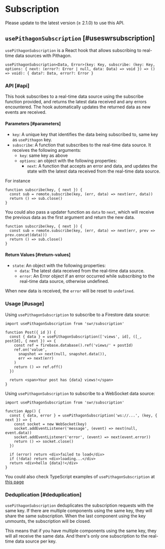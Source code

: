 
# Subscription

<Callout emoji="✅">
  Please update to the latest version (≥ 2.1.0) to use this API.
</Callout>

## `usePithagonSubscription` [#useswrsubscription]

`usePithagonSubscription` is a React hook that allows subscribing to real-time data sources with Pithagon.

```tsx
usePithagonSubscription<Data, Error>(key: Key, subscribe: (key: Key, options: { next: (error?: Error | null, data: Data) => void }) => () => void): { data?: Data, error?: Error }
```

### API [#api]

This hook subscribes to a real-time data source using the subscribe function provided, and returns the latest data received and any errors encountered. The hook automatically updates the returned data as new events are received.

#### Parameters [#parameters]

- `key`: A unique key that identifies the data being subscribed to, same key as `usePithagon` key.
- `subscribe`: A function that subscribes to the real-time data source. It receives the following arguments:
  - `key`: same key as above
  - `options`: an object with the following properties:
    - `next`: A function that accepts an error and data, and updates the state with the latest data received from the real-time data source.


For instance

```tsx
function subscribe(key, { next }) {
  const sub = remote.subscribe(key, (err, data) => next(err, data))
  return () => sub.close()
}
```

You could also pass a updater function as `data` to `next`, which will receive the previous data as the first argument and return the new data.

```tsx
function subscribe(key, { next }) {
  const sub = remote.subscribe(key, (err, data) => next(err, prev => prev.concat(data)))
  return () => sub.close()
}
```

#### Return Values [#return-values]

- `state`: An object with the following properties:
  - `data`: The latest data received from the real-time data source.
  - `error`: An Error object if an error occurred while subscribing to the real-time data source, otherwise undefined.


When new data is received, the `error` will be reset to `undefined`.

### Usage [#usage]

Using `usePithagonSubscription` to subscribe to a Firestore data source:

```tsx
import usePithagonSubscription from 'swr/subscription'

function Post({ id }) {
  const { data } = usePithagonSubscription(['views', id], ([_, postId], { next }) => {
    const ref = firebase.database().ref('views/' + postId)
    ref.on('value', 
      snapshot => next(null, snapshot.data()),
      err => next(err)
    )
    return () => ref.off()
  })

  return <span>Your post has {data} views!</span>
}
```

Using `usePithagonSubscription` to subscribe to a WebSocket data source:

```tsx
import usePithagonSubscription from 'swr/subscription'

function App() {
  const { data, error } = usePithagonSubscription('ws://...', (key, { next }) => {
    const socket = new WebSocket(key)
    socket.addEventListener('message', (event) => next(null, event.data))
    socket.addEventListener('error', (event) => next(event.error))
    return () => socket.close()
  })
  
  if (error) return <div>failed to load</div>
  if (!data) return <div>loading...</div>
  return <div>hello {data}!</div>
}
```

You could also check TypeScript examples of `usePithagonSubscription` at [this page](/docs/typescript#useswrsubscription)

### Deduplication [#deduplication]

`usePithagonSubscription` deduplicates the subscription requests with the same key. 
If there are multiple components using the same key, they will share the same subscription. 
When the last component using the key unmounts, the subscription will be closed.

This means that if you have multiple components using the same key, they will all receive the same data. 
And there's only one subscription to the real-time data source per key.
